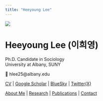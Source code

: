 ---
title: "Heeyoung Lee"
---

::: {.profile}
![](Profile Picture.png)

# Heeyoung Lee (이희영)
Ph.D. Candidate in Sociology  
University at Albany, SUNY

📧 hlee25@albany.edu

::: {.social-links}
[CV](https://docs.google.com/document/d/1KRe12btQf0VpCvzcnxssxif5p3bfEB_j/edit) |
[Google Scholar](https://scholar.google.com/citations?user=YOUR_ID) |
[BlueSky](https://bsky.app/profile/idlhy.bsky.social) |
[Twitter(X)](https://x.com/idlhy0218)
:::
:::

::: {.nav-links}
[About Me](page building/about.qmd) |
[Research](page building/research.qmd) |
[Publications](page building/publications.qmd) |
[Contact](page building/contact.qmd)
:::
